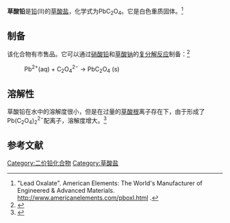 {{Chembox
| Name =
| ImageFile = Lead(II) oxalate.svg
| ImageSize = 150
| ImageCaption =
| ImageFile1 =
| ImageSize1 =
| ImageAlt1 =
| ImageCaption1 =
| IUPACName =
| SystematicName =
| OtherNames =
| NameEn = Lead(II) oxalate
|Section1={{Chembox Identifiers
| CASNo = 814-93-7
| CASNo_Comment = 

| CASNo_Ref = {{cascite|changed|??}}
|  Abbreviations  = 
|  PubChem  = 197481
|  PubChem_Comment  = 
|  PubChem5  = 
|  PubChem5_Comment  = 
|  PubChemOther  = 
|  ChemSpiderID  = 55161
|  ChemSpiderID_Comment  = 
|  ChemSpiderID5  = 
|  ChemSpiderIDOther  =  
|  EC_number  =  212-413-5
|  UNNumber  =  2291
|  DrugBank  = 
|  KEGG  = 
|  MeSHName  = 
|  ChEBI  = 
|  RTECS  = 
|  SMILES  =  C(=O)(C(=O)[O-])[O-].[Pb+2]
|  InChI  =  1S/C2H2O4.Pb/c3-1(4)2(5)6;/h(H,3,4)(H,5,6);/q;+2/p-2	
|  Beilstein  = 
|  Gmelin  = 
|  3DMet  =  
}}
|Section2={{Chembox Properties
| Formula =PbC<sub>2</sub>O<sub>4</sub>
| MolarMass =295.219
| Appearance = 白色粉末
| Density =5.28 g/cm<sup>3</sup>
| MeltingPtC = 327.4
| MeltingPt_notes =
| BoilingPtC = 1740
| BoilingPt_notes =
| LogP =
| VaporPressure =
| HenryConstant =
| AtmosphericOHRateConstant =
| pKa =
| pKb =}}
|Section3={{Chembox Structure
| CrystalStruct =
| Coordination =
| MolShape = }}
|Section4={{Chembox Thermochemistry
| DeltaHf = -851.444 kJ/mol
| DeltaHc = 
| Entropy = 146.0216 J <ref>"Lead(II) Oxalate". Chemistry Reference. http://www.chemistry-reference.com/q_compounds.asp?CAS=814-93-7.</ref>
| HeatCapacity = 
}}
|Section7={{Chembox Hazards
| ExternalSDS =
| EUClass =6.1
| MainHazards = 
| SkinHazard = 
| EyeHazard = 
| InhalationHazard = 
| IngestionHazard = 
| GHSPictograms = {{GHS skull and crossbones}}
| NFPA-H =
| NFPA-F =
| NFPA-R =
| NFPA-S =
| RPhrases =
| SPhrases =
| RSPhrases =
| FlashPt =
| AutoignitionPt = 
| ExploLimits =
| LD50 =
| PEL = 0.05 mg/m3, as Pb}} 
|Section8={{Chembox Related
| OtherAnions = [[碳酸铅|碳酸铅]]<BR>[[乙酸铅|乙酸铅]]
| OtherCations = [[草酸亚锡|草酸亚锡]]
| OtherFunction =
| OtherFunction_label =
| OtherCompounds = 
 }}
}}
'''草酸铅'''是[[铅|铅]](II)的[[草酸盐|草酸盐]]，化学式为PbC<sub>2</sub>O<sub>4</sub>。它是白色重质固体。<ref>"Lead Oxalate". American Elements: The World's Manufacturer of Engineered & Advanced Materials. http://www.americanelements.com/pboxl.html {{Wayback|url=http://www.americanelements.com/pboxl.html |date=20150405001949 }}.</ref>

==制备==
该化合物有市售品。它可以通过[[硝酸铅|硝酸铅]]和[[草酸钠|草酸钠]]的[[复分解反应|复分解反应]]制备：<ref>{{cite journal | author = Grases, F. | title = Studies on Lead Oxalate Crystalline Growth | doi = 10.1006/jcis.1993.1035 | journal = Journal of Colloid and Interface Science | volume = 155 | pages = 265–270 | year = 1993 | last2 = Ruiz | first2 = J. | last3 = Costa-Bauzá | first3 = A. | issue = 2}}</ref>
:Pb<sup>2+</sup>(aq) + C<sub>2</sub>O<sub>4</sub><sup>2−</sup> → PbC<sub>2</sub>O<sub>4</sub> (s)

==溶解性==
草酸铅在水中的溶解度很小，但是在过量的[[草酸根|草酸根]]离子存在下，由于形成了Pb(C<sub>2</sub>O<sub>4</sub>)<sub>2</sub><sup>2−</sup>配离子，溶解度增大。<ref>{{cite journal | author = Kolthoff, I.M. | title = The Solubility of lead Sulfate and of Lead Oxalate in Various Media | doi = 10.1021/j150419a004 | year = 1942 | last2 = Perlich | first2 = R. W. | last3 = Weiblen | first3 = D. | journal = Journal of Physical Chemistry | volume = 46 | issue = 5 | pages = 561}}</ref>

==参考文献==
{{Reflist}}
{{铅化合物}}
{{草酸盐}}
[[Category:二价铅化合物|Category:二价铅化合物]]
[[Category:草酸盐|Category:草酸盐]]